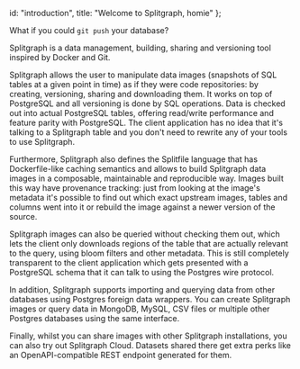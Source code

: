  id: "introduction",
  title: "Welcome to Splitgraph, homie"
};

What if you could `git push` your database?

Splitgraph is a data management, building, sharing and versioning tool inspired by Docker and Git.

Splitgraph allows the user to manipulate data images (snapshots of SQL tables at a given point in time) as if they
were code repositories: by creating, versioning, sharing and downloading them. It works on top of PostgreSQL and all versioning is done by SQL operations. Data is checked out into actual PostgreSQL tables, offering read/write performance and feature parity with PostgreSQL. The client application has no idea that it's talking to a Splitgraph table and you don't need to rewrite any of your tools to use Splitgraph.

Furthermore, Splitgraph also defines the Splitfile language that has Dockerfile-like caching semantics and allows to build Splitgraph data images in a composable, maintainable and reproducible way. Images built this way have provenance tracking: just from looking at the image's metadata it's possible to find out which exact upstream images, tables and columns went into it or rebuild the image against a newer version of the source.

Splitgraph images can also be queried without checking them out, which lets the client only downloads regions of the table that are actually relevant to the query, using bloom filters and other metadata. This is still completely transparent to the client application which gets presented with a PostgreSQL schema that it can talk to using the Postgres wire protocol.

In addition, Splitgraph supports importing and querying data from other databases using Postgres foreign data wrappers. You can create Splitgraph images or query data in MongoDB, MySQL, CSV files or multiple other Postgres databases using the same interface.

Finally, whilst you can share images with other Splitgraph installations, you can also try out Splitgraph Cloud. Datasets shared there get extra perks like an OpenAPI-compatible REST endpoint generated for them.
